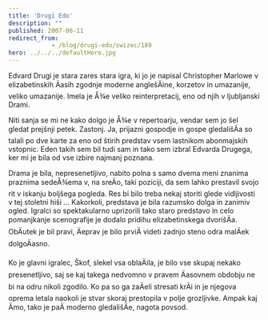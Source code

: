 ```yaml
---
title: 'Drugi Edo'
description: ""
published: 2007-06-11
redirect_from: 
            - /blog/drugi-edo/swizec/189
hero: ../../../defaultHero.jpg
---
```

Edvard Drugi je stara zares stara igra, ki jo je napisal Christopher Marlowe v elizabetinskih Äasih zgodnje moderne anglešÄine, korzetov in umazanije, veliko umazanije. Imela je Å¾e veliko reinterpretacij, eno od njih v ljubljanski Drami.

Niti sanja se mi ne kako dolgo je Å¾e v repertoarju, vendar sem jo šel gledat prejšnji petek. Zastonj. Ja, prijazni gospodje in gospe gledališÄa so talali po dve karte za eno od štirih predstav vsem lastnikom abonmajskih vstopnic. Eden takih sem bil tudi sam in tako sem izbral Edvarda Drugega, ker mi je bila od vse izbire najmanj poznana.

Drama je bila, nepresenetljivo, nabito polna s samo dvema meni znanima praznima sedeÅ¾ema v, na sreÄo, taki poziciji, da sem lahko prestavil svojo rit v iskanju boljšega pogleda. Res bi bilo treba nekaj storiti glede vidljivosti v tej stoletni hiši ... Kakorkoli, predstava je bila razumsko dolga in zanimiv ogled. Igralci so spektakularno uprizorili tako staro predstavo in celo pomanjkanje scenografije je dodalo pridihu elizabetinskega dvorišÄa. ObÄutek je bil pravi, Äeprav je bilo prviÄ videti zadnjo steno odra malÄek dolgoÄasno.

Ko je glavni igralec, Škof, slekel vsa oblaÄila, je bilo vse skupaj nekako presenetljivo, saj se kaj takega nedvomno v pravem Äasovnem obdobju ne bi na odru nikoli zgodilo. Ko pa so ga zaÄeli stresati krÄi in je njegova oprema letala naokoli je stvar skoraj prestopila v polje grozljivke. Ampak kaj Ämo, tako je paÄ moderno gledališÄe, nagota povsod.